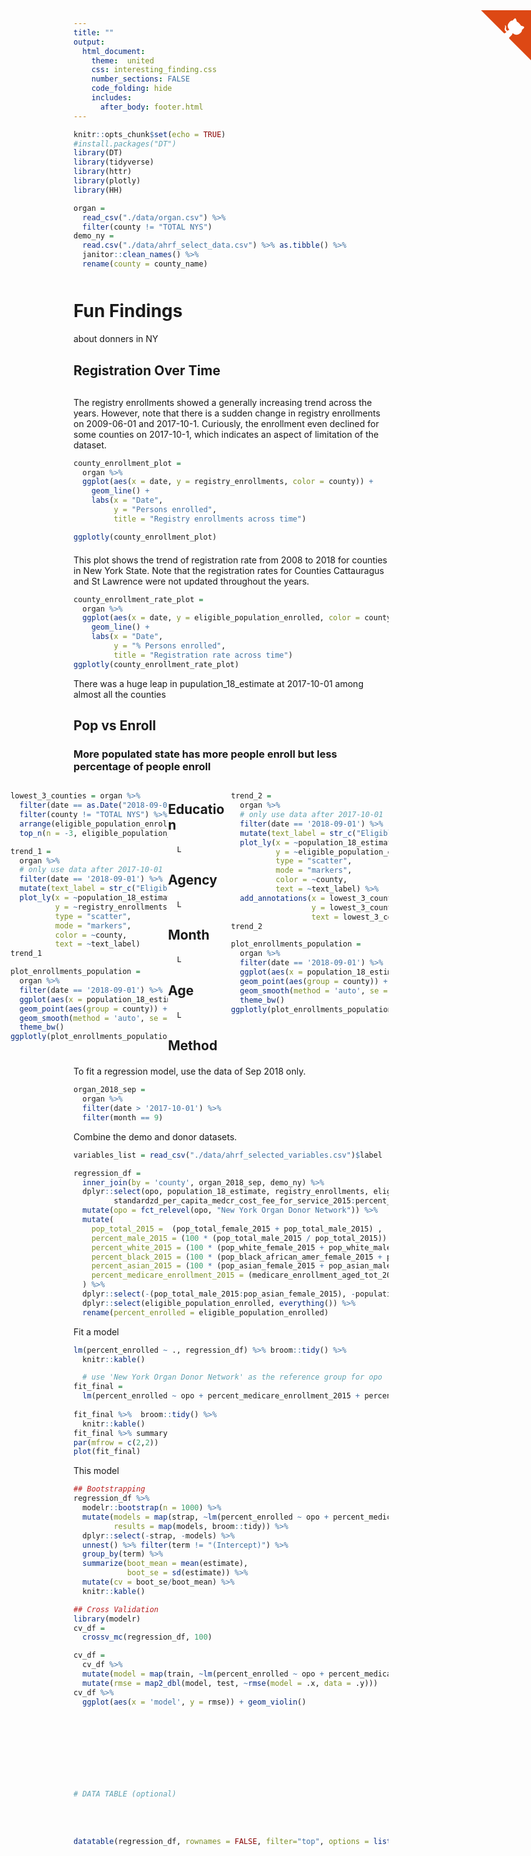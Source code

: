 ```yaml
---
title: ""
output: 
  html_document:
    theme:  united
    css: interesting_finding.css
    number_sections: FALSE
    code_folding: hide
    includes:
      after_body: footer.html
---
```


```r
knitr::opts_chunk$set(echo = TRUE)
#install.packages("DT")
library(DT)
library(tidyverse)
library(httr)
library(plotly)
library(HH)
```

<a href="https://github.com/jackyan0320/p8105_final_project" class="github-corner" aria-label="View source on Github"><svg width="80" height="80" viewBox="0 0 250 250" style="fill:#dd4814; color:#fff; position: absolute; top: 50; border: 0; right: 0;" aria-hidden="true"><path d="M0,0 L115,115 L130,115 L142,142 L250,250 L250,0 Z"></path><path d="M128.3,109.0 C113.8,99.7 119.0,89.6 119.0,89.6 C122.0,82.7 120.5,78.6 120.5,78.6 C119.2,72.0 123.4,76.3 123.4,76.3 C127.3,80.9 125.5,87.3 125.5,87.3 C122.9,97.6 130.6,101.9 134.4,103.2" fill="currentColor" style="transform-origin: 130px 106px;" class="octo-arm"></path><path d="M115.0,115.0 C114.9,115.1 118.7,116.5 119.8,115.4 L133.7,101.6 C136.9,99.2 139.9,98.4 142.2,98.6 C133.8,88.0 127.5,74.4 143.8,58.0 C148.5,53.4 154.0,51.2 159.7,51.0 C160.3,49.4 163.2,43.6 171.4,40.1 C171.4,40.1 176.1,42.5 178.8,56.2 C183.1,58.6 187.2,61.8 190.9,65.4 C194.5,69.0 197.7,73.2 200.1,77.6 C213.8,80.2 216.3,84.9 216.3,84.9 C212.7,93.1 206.9,96.0 205.4,96.6 C205.1,102.4 203.0,107.8 198.3,112.5 C181.9,128.9 168.3,122.5 157.7,114.1 C157.9,116.9 156.7,120.9 152.7,124.9 L141.0,136.5 C139.8,137.7 141.6,141.9 141.8,141.8 Z" fill="currentColor" class="octo-body"></path></svg></a><style>.github-corner:hover .octo-arm{animation:octocat-wave 560ms ease-in-out}@keyframes octocat-wave{0%,100%{transform:rotate(0)}20%,60%{transform:rotate(-25deg)}40%,80%{transform:rotate(10deg)}}@media (max-width:500px){.github-corner:hover .octo-arm{animation:none}.github-corner .octo-arm{animation:octocat-wave 560ms ease-in-out}} </style>

```r
organ =
  read_csv("./data/organ.csv") %>% 
  filter(county != "TOTAL NYS") 
demo_ny = 
  read.csv("./data/ahrf_select_data.csv") %>% as.tibble() %>% 
  janitor::clean_names() %>% 
  rename(county = county_name) 
```

<div style="margin-bottom:50px;">
</div>

# Fun Findings {.tabset .tabset-fade .tabset-pills}
about donners in NY

<div style="margin-bottom:30px;">
</div>

## Registration Over Time 

<div style="margin-bottom:30px;">
</div>

The registry enrollments showed a generally increasing trend across the years. However, note that there is a sudden change in registry enrollments on 2009-06-01 and 2017-10-1. Curiously, the enrollment even declined for some counties on 2017-10-1, which indicates an aspect of limitation of the dataset.
```r
county_enrollment_plot = 
  organ %>% 
  ggplot(aes(x = date, y = registry_enrollments, color = county)) +
    geom_line() +
    labs(x = "Date", 
         y = "Persons enrolled", 
         title = "Registry enrollments across time")

ggplotly(county_enrollment_plot)
```

<div style="margin-bottom:20px;">
</div>


This plot shows the trend of registration rate from 2008 to 2018 for counties in New York State. Note that the registration rates for Counties Cattauragus and St Lawrence were not updated throughout the years.
     
```r
county_enrollment_rate_plot = 
  organ %>% 
  ggplot(aes(x = date, y = eligible_population_enrolled, color = county)) +
    geom_line() +
    labs(x = "Date", 
         y = "% Persons enrolled", 
         title = "Registration rate across time")
ggplotly(county_enrollment_rate_plot)
```

There was a huge leap in pupulation_18_estimate at 2017-10-01 among almost all the counties





## Pop vs Enroll

<div style="margin-bottom:20px;">
</div>

### More populated state has more people enroll but less percentage of people enroll

<div style = "float: left; width : 50%; margin-left: -20%">
```r
lowest_3_counties = organ %>% 
  filter(date == as.Date("2018-09-01")) %>% 
  filter(county != "TOTAL NYS") %>%
  arrange(eligible_population_enrolled) %>%
  top_n(n = -3, eligible_population_enrolled)

trend_1 = 
  organ %>%
  # only use data after 2017-10-01
  filter(date == '2018-09-01') %>% 
  mutate(text_label = str_c("Eligible pop:", population_18_estimate, '\nregistry_enrollments: ',  registry_enrollments, "\nCounty:", county, "\ndate:", date)) %>% 
  plot_ly(x = ~population_18_estimate, 
          y = ~registry_enrollments, 
          type = "scatter", 
          mode = "markers",
          color = ~county,
          text = ~text_label) 
trend_1 

plot_enrollments_population = 
  organ %>%
  filter(date == '2018-09-01') %>% 
  ggplot(aes(x = population_18_estimate, y = registry_enrollments)) +
  geom_point(aes(group = county)) +
  geom_smooth(method = 'auto', se = FALSE) +
  theme_bw() 
ggplotly(plot_enrollments_population)

```
</div>

<div style = "float: right; width : 50%"> 
```r

trend_2 = 
  organ %>%
  # only use data after 2017-10-01
  filter(date == '2018-09-01') %>% 
  mutate(text_label = str_c("Eligible pop:", population_18_estimate, '\nregistry_enrollments: ',  registry_enrollments, "\nCounty:", county, "\ndate:", date)) %>% 
  plot_ly(x = ~population_18_estimate, 
          y = ~eligible_population_enrolled, 
          type = "scatter", 
          mode = "markers",
          color = ~county,
          text = ~text_label) %>% 
  add_annotations(x = lowest_3_counties$population_18_estimate , 
                  y = lowest_3_counties$eligible_population_enrolled, 
                  text = lowest_3_counties$county)
trend_2

plot_enrollments_population = 
  organ %>%
  filter(date == '2018-09-01') %>% 
  ggplot(aes(x = population_18_estimate, y = eligible_population_enrolled)) +
  geom_point(aes(group = county)) +
  geom_smooth(method = 'auto', se = FALSE) +
  theme_bw()
ggplotly(plot_enrollments_population)
```
</div>

```r

```

## Education

<div style="margin-bottom:20px;">
</div>


      L
## Agency

<div style="margin-bottom:20px;">
</div>


      L
## Month

<div style="margin-bottom:20px;">
</div>


      L
## Age

<div style="margin-bottom:20px;">
</div>


      L
  
## Method 

<div style="margin-bottom:20px;">
</div>


To fit a regression model, use the data of Sep 2018 only.

```r
organ_2018_sep =
  organ %>%
  filter(date > '2017-10-01') %>% 
  filter(month == 9) 


```

Combine the demo and donor datasets.

```r
variables_list = read_csv("./data/ahrf_selected_variables.csv")$label

regression_df = 
  inner_join(by = 'county', organ_2018_sep, demo_ny) %>% 
  dplyr::select(opo, population_18_estimate, registry_enrollments, eligible_population_enrolled,
         standardzd_per_capita_medcr_cost_fee_for_service_2015:percent_educ_hlth_care_soc_asst_2011_15) %>% 
  mutate(opo = fct_relevel(opo, "New York Organ Donor Network")) %>% 
  mutate(
    pop_total_2015 =  (pop_total_female_2015 + pop_total_male_2015) ,
    percent_male_2015 = (100 * (pop_total_male_2015 / pop_total_2015)) %>% round(., digits = 2),
    percent_white_2015 = (100 * (pop_white_female_2015 + pop_white_male_2015) / pop_total_2015) %>% round(., digits = 2),
    percent_black_2015 = (100 * (pop_black_african_amer_female_2015 + pop_black_african_amer_male_2015) / pop_total_2015) %>% round(., digits = 2) ,
    percent_asian_2015 = (100 * (pop_asian_female_2015 + pop_asian_male_2015) / pop_total_2015) %>% round(., digits = 2),
    percent_medicare_enrollment_2015 = (medicare_enrollment_aged_tot_2015 * 100 / pop_total_2015) %>% round(., digits = 2)
  ) %>% 
  dplyr::select(-(pop_total_male_2015:pop_asian_female_2015), -population_estimate_2016, -medicare_enrollment_aged_tot_2015) %>% 
  dplyr::select(eligible_population_enrolled, everything()) %>% 
  rename(percent_enrolled = eligible_population_enrolled)

```

Fit a model

```r

lm(percent_enrolled ~ ., regression_df) %>% broom::tidy() %>% 
  knitr::kable()

  # use 'New York Organ Donor Network' as the reference group for opo
fit_final = 
  lm(percent_enrolled ~ opo + percent_medicare_enrollment_2015 + percent_male_2015 + percent_white_2015*percent_persons_25_w_hs_diploma_2011_15 + percent_persons_25_w_4_yrs_college_2011_15, data = regression_df) 
 
fit_final %>%  broom::tidy() %>% 
  knitr::kable()
fit_final %>% summary 
par(mfrow = c(2,2))
plot(fit_final)
```

This model 

```r
## Bootstrapping
regression_df %>% 
  modelr::bootstrap(n = 1000) %>% 
  mutate(models = map(strap, ~lm(percent_enrolled ~ opo + percent_medicare_enrollment_2015 + percent_male_2015 + percent_white_2015*percent_persons_25_w_hs_diploma_2011_15 + percent_persons_25_w_4_yrs_college_2011_15, data = .x)),
         results = map(models, broom::tidy)) %>% 
  dplyr::select(-strap, -models) %>% 
  unnest() %>% filter(term != "(Intercept)") %>% 
  group_by(term) %>% 
  summarize(boot_mean = mean(estimate),
            boot_se = sd(estimate)) %>% 
  mutate(cv = boot_se/boot_mean) %>% 
  knitr::kable()

## Cross Validation
library(modelr)
cv_df = 
  crossv_mc(regression_df, 100) 

cv_df = 
  cv_df %>% 
  mutate(model = map(train, ~lm(percent_enrolled ~ opo + percent_medicare_enrollment_2015 + percent_male_2015 + percent_white_2015*percent_persons_25_w_hs_diploma_2011_15 + percent_persons_25_w_4_yrs_college_2011_15, data = .x))) %>% 
  mutate(rmse = map2_dbl(model, test, ~rmse(model = .x, data = .y)))
cv_df %>% 
  ggplot(aes(x = 'model', y = rmse)) + geom_violin()
```


<br />
<br />
<br />
<br />


</div>

<div style="margin-bottom:50px;">
</div>










```r
# DATA TABLE (optional)
```

<br />
<br />

```r
datatable(regression_df, rownames = FALSE, filter="top", options = list(pageLength = 5, scrollX=T) )
```
      
      